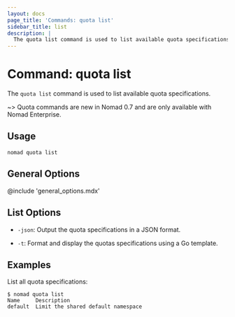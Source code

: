 ```yaml
---
layout: docs
page_title: 'Commands: quota list'
sidebar_title: list
description: |
  The quota list command is used to list available quota specifications.
---
```


# Command: quota list

The `quota list` command is used to list available quota specifications.

~> Quota commands are new in Nomad 0.7 and are only available with Nomad
Enterprise.

## Usage

```plaintext
nomad quota list
```

## General Options

@include 'general_options.mdx'

## List Options

- `-json`: Output the quota specifications in a JSON format.

- `-t`: Format and display the quotas specifications using a Go template.

## Examples

List all quota specifications:

```shell
$ nomad quota list
Name     Description
default  Limit the shared default namespace
```
